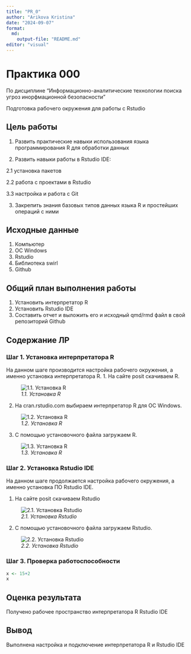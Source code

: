 ```yaml
---
title: "PR_0"
author: "Arikova Kristina"
date: "2024-09-07"
format:
  md:
    output-file: "README.md"
editor: "visual"
---
```


# Практика 000

По дисциплине "Информационно-аналитические технологии поиска угроз инорфмационной безопасности"

Подготовка рабочего окружения для работы с Rstudio

## Цель работы


1. Развить практические навыки использования языка программирования R для
обработки данных

2. Развить навыки работы в Rstudio IDE:

  2.1 установка пакетов
  
  2.2 работа с проектами в Rstudio
  
  3.3 настройка и работа с Git
  
3. Закрепить знания базовых типов данных языка R и простейших операций с ними

## Исходные данные

1. Компьютер
2. ОС Windows
3. Rstudio
4. Библиотека swirl
5. Github

## Общий план выполнения работы

1. Установить интерпретатор R
2. Установить Rstudio IDE
3. Составить отчет и выложить его и исходный qmd/rmd файл в свой репозиторий Github


## Содержание ЛР

### Шаг 1. Установка интерпретатора R

На данном шаге производится настройка рабочего окружения, а именно установка интерпретатора R.
1. На сайте posit скачиваем R.

![*1.1. Установка R*](./Images/installR1.png)

2. На cran.rstudio.com выбираем интерпретатор R для ОС Windows.

![*1.2. Установка R*](./Images/installR2.png)



3. С помощью установочного файла загружаем R.

![*1.3. Установка R*](./Images/installR3.png)


### Шаг 2. Установка Rstudio IDE

На данном шаге продолжается настройка рабочего окружения, а именно установка ПО Rstudio IDE.

1. На сайте posit скачиваем Rstudio

![*2.1. Установка Rstudio*](./Images/installR1.png)


2. С помощью установочного файла загружаем Rstudio.

![*2.2. Установка Rstudio*](./Images/installFileRStudio.png)


### Шаг 3. Проверка работоспособности

```r
x <- 15+2
x
```
## Оценка результата

Получено рабочее пространство интерпретатора R Rstudio IDE

## Вывод

Выполнена настройка и подключение интерпретатора R и Rstudio IDE
